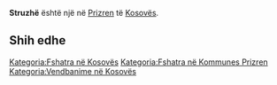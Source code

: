 {{Fshat në 
 | Emri                = Struzhë
 | EmriAlt                = 
 | NAME_SHORT_FORM=      
 | NAME_GENERIC=      
 | NAME_SORT_NAME_RO=      STRUZHE
 | FULL_NAME_RO = Struzhë
 | FULL_NAME_ND_RO=Struzhe
 | SORT_NAME_RG=STRUZHE
 | FULL_NAME_RG=Struzhë
 | FULL_NAME_ND_RG=Struzhe
 | SRP_NAME_SHORT_FORM=      
 | SRP_NAME_GENERIC=      
 | SRP_NAME_SORT_NAME_RO=      
 | SRP_FULL_NAME_RO = 
 | SRP_FULL_NAME_ND_RO=
 | SRP_SORT_NAME_RG=
 | SRP_FULL_NAME_RG=
 | SRP_FULL_NAME_ND_RG=
 | Emri (Rasa dhanore) = 
 | Figura              = 
 | Shteti              = Kosovo
 | Komuna              = Prizren
 | Kodi postar         = 
 | Sipërfaqja          = 

 | Popullsia           = 

 | Regj. i popullsisë  = 
 | Dend. e popullsisë  = 
 | Faqja zyrtare       = 
 <!--- Koordinatat ----> 
 | Gjerësia            = 42.145
 | Gjatësia            = 20.794167
 | Lartësia            = 
}}
'''Struzhë''' është një [[]] në [[Prizren]] të [[Kosovës]].

<!-- == Gjeografia == -->
<!-- == Historia == -->
<!-- == Demografia == -->
== Shih edhe ==
{{Komuna Prizren}}
{{Kosovo-Administrata-Cung}}

[[Kategoria:Fshatra në Kosovës]]
[[Kategoria:Fshatra në Kommunes Prizren]]
[[Kategoria:Vendbanime në Kosovës]]